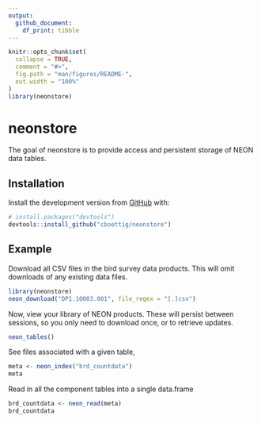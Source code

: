 ```yaml
---
output: 
  github_document:
    df_print: tibble
---
```


<!-- README.md is generated from README.Rmd. Please edit that file -->

```r
knitr::opts_chunk$set(
  collapse = TRUE,
  comment = "#>",
  fig.path = "man/figures/README-",
  out.width = "100%"
)
library(neonstore)

```

# neonstore

<!-- badges: start -->
<!-- badges: end -->

The goal of neonstore is to provide access and persistent storage of NEON data tables.

## Installation


Install the development version from [GitHub](https://github.com/) with:

``` r
# install.packages("devtools")
devtools::install_github("cboettig/neonstore")
```
## Example

Download all CSV files in the bird survey data products.  This will omit downloads of any existing data files. 

```r
library(neonstore)
neon_download("DP1.10003.001", file_regex = "[.]csv")

```


Now, view your library of NEON products.  These will persist between sessions, 
so you only need to download once, or to retrieve updates.

```r
neon_tables()
```
See files associated with a given table, 

```r
meta <- neon_index("brd_countdata") 
meta
```


Read in all the component tables into a single data.frame

```r
brd_countdata <- neon_read(meta)
brd_countdata
```

